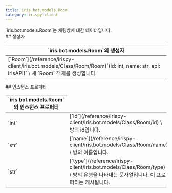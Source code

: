 ```yaml
---
title: iris.bot.models.Room
category: irispy-client
---
```


<Section>
  `iris.bot.models.Room`는 채팅방에 대한 데이터입니다.
</Section>
<Section>
  ## 생성자

  <Table>
    <Thead>
      <Tr>
        <Th>`iris.bot.models.Room`의 생성자</Th>
      </Tr>
    </Thead>
    <Tbody>
      <Tr>
        <Td>
          [`Room`](/reference/irispy-client/iris.bot.models/Class/Room/Room)`(id: int, name: str, api: IrisAPI)` \
          새 `Room` 객체를 생성합니다.
        </Td>
      </Tr>
    </Tbody>
  </Table>
</Section>
<Section>
  ## 인스턴스 프로퍼티

  <Table>
    <Thead>
      <Tr>
        <Th colSpan={2}>`iris.bot.models.Room`의 인스턴스 프로퍼티</Th>
      </Tr>
    </Thead>
    <Tbody>
      <Tr>
        <Td><span>`int`</span></Td>
        <Td>
          [`id`](/reference/irispy-client/iris.bot.models/Class/Room/id) \
          방의 id입니다.
        </Td>
      </Tr>
      <Tr>
        <Td><span>`str`</span></Td>
        <Td>
          [`name`](/reference/irispy-client/iris.bot.models/Class/Room/name) \
          방의 이름입니다.
        </Td>
      </Tr>
      <Tr>
        <Td><span>`str`</span></Td>
        <Td>
          [`type`](/reference/irispy-client/iris.bot.models/Class/Room/type) \
          방의 유형을 나타내는 문자열입니다. 이 프로퍼티는 캐시됩니다.
        </Td>
      </Tr>
    </Tbody>
  </Table>
</Section>